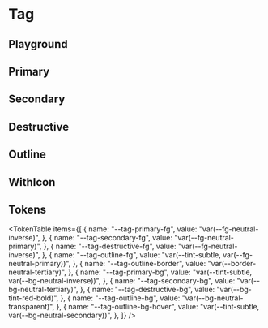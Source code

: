 



<Meta title="Tag" of={TagStories} />

# Tag

<ThemeSelect />

## Playground

<Canvas of={TagStories.Default} />
<Controls />

## Primary

<Canvas of={TagStories.Primary} />

## Secondary

<Canvas of={TagStories.Secondary} />

## Destructive

<Canvas of={TagStories.Destructive} />

## Outline

<Canvas of={TagStories.Outline} />

## WithIcon

<Canvas of={TagStories.WithIcon} />

## Tokens

<TokenTable
  items={[
    {
      name: "--tag-primary-fg",
      value: "var(--fg-neutral-inverse)",
    },
    {
      name: "--tag-secondary-fg",
      value: "var(--fg-neutral-primary)",
    },
    {
      name: "--tag-destructive-fg",
      value: "var(--fg-neutral-inverse)",
    },
    {
      name: "--tag-outline-fg",
      value: "var(--tint-subtle, var(--fg-neutral-primary))",
    },
    {
      name: "--tag-outline-border",
      value: "var(--border-neutral-tertiary)",
    },
    {
      name: "--tag-primary-bg",
      value: "var(--tint-subtle, var(--bg-neutral-inverse))",
    },
    {
      name: "--tag-secondary-bg",
      value: "var(--bg-neutral-tertiary)",
    },
    {
      name: "--tag-destructive-bg",
      value: "var(--bg-tint-red-bold)",
    },
    {
      name: "--tag-outline-bg",
      value: "var(--bg-neutral-transparent)",
    },
    {
      name: "--tag-outline-bg-hover",
      value: "var(--tint-subtle, var(--bg-neutral-secondary))",
    },
  ]}
/>

<Toaster position="bottom-right" />
